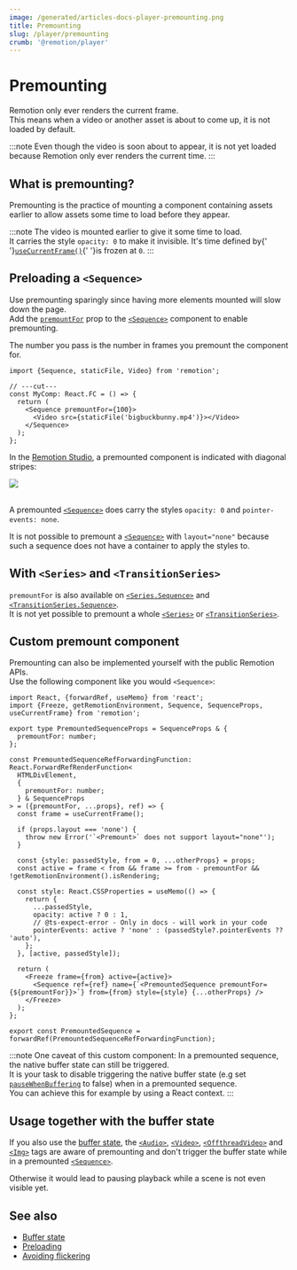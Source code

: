 ```yaml
---
image: /generated/articles-docs-player-premounting.png
title: Premounting
slug: /player/premounting
crumb: '@remotion/player'
---
```



# Premounting<AvailableFrom v="4.0.140"/>

Remotion only ever renders the current frame.  
This means when a video or another asset is about to come up, it is not loaded by default.

<NoPremounting />

:::note
Even though the video is soon about to appear, it is not yet loaded
because Remotion only ever renders the current time.
:::

## What is premounting?

Premounting is the practice of mounting a component containing assets earlier to allow assets some time to load before they appear.

<Premounting />

:::note
The video is mounted earlier to give it some time to load.<br />
It carries the style <code>opacity: 0</code> to make it invisible.
It's time defined by{' '}<a href="/docs/use-current-frame"><code>useCurrentFrame()</code></a>{' '}is frozen at <code>0</code>.
:::

## Preloading a `<Sequence>`

Use premounting sparingly since having more elements mounted will slow down the page.  
Add the [`premountFor`](/docs/sequence#premountfor) prop to the [`<Sequence>`](/docs/sequence) component to enable premounting.

The number you pass is the number in frames you premount the component for.

```tsx twoslash title="Premounted.tsx"
import {Sequence, staticFile, Video} from 'remotion';

// ---cut---
const MyComp: React.FC = () => {
  return (
    <Sequence premountFor={100}>
      <Video src={staticFile('bigbuckbunny.mp4')}></Video>
    </Sequence>
  );
};
```

In the [Remotion Studio](/docs/studio), a premounted component is indicated with diagonal stripes:

<img src="/img/premount.png" />
<br />
<br />

A premounted [`<Sequence>`](/docs/sequence) does carry the styles `opacity: 0` and `pointer-events: none`.

It is not possible to premount a [`<Sequence>`](/docs/sequence) with `layout="none"` because such a sequence does not have a container to apply the styles to.

## With `<Series>` and `<TransitionSeries>`

`premountFor` is also available on [`<Series.Sequence>`](/docs/series) and [`<TransitionSeries.Sequence>`](/docs/transitions/transitionseries).  
It is not yet possible to premount a whole [`<Series>`](/docs/series) or [`<TransitionSeries>`](/docs/transitions/transitionseries).

## Custom premount component

Premounting can also be implemented yourself with the public Remotion APIs.  
Use the following component like you would `<Sequence>`:

```tsx twoslash title="PremountedSequence.tsx"
import React, {forwardRef, useMemo} from 'react';
import {Freeze, getRemotionEnvironment, Sequence, SequenceProps, useCurrentFrame} from 'remotion';

export type PremountedSequenceProps = SequenceProps & {
  premountFor: number;
};

const PremountedSequenceRefForwardingFunction: React.ForwardRefRenderFunction<
  HTMLDivElement,
  {
    premountFor: number;
  } & SequenceProps
> = ({premountFor, ...props}, ref) => {
  const frame = useCurrentFrame();

  if (props.layout === 'none') {
    throw new Error('`<Premount>` does not support layout="none"');
  }

  const {style: passedStyle, from = 0, ...otherProps} = props;
  const active = frame < from && frame >= from - premountFor && !getRemotionEnvironment().isRendering;

  const style: React.CSSProperties = useMemo(() => {
    return {
      ...passedStyle,
      opacity: active ? 0 : 1,
      // @ts-expect-error - Only in docs - will work in your code
      pointerEvents: active ? 'none' : (passedStyle?.pointerEvents ?? 'auto'),
    };
  }, [active, passedStyle]);

  return (
    <Freeze frame={from} active={active}>
      <Sequence ref={ref} name={`<PremountedSequence premountFor={${premountFor}}>`} from={from} style={style} {...otherProps} />
    </Freeze>
  );
};

export const PremountedSequence = forwardRef(PremountedSequenceRefForwardingFunction);
```

:::note
One caveat of this custom component: In a premounted sequence, the native buffer state can still be triggered.  
It is your task to disable triggering the native buffer state (e.g set [`pauseWhenBuffering`](/docs/offthreadvideo#pausewhenbuffering) to false) when in a premounted sequence.  
You can achieve this for example by using a React context.
:::

## Usage together with the buffer state

If you also use the [buffer state](/docs/player/buffer-state), the [`<Audio>`](/docs/audio#pausewhenbuffering), [`<Video>`](/docs/video#pausewhenbuffering), [`<OffthreadVideo>`](/docs/offthreadvideo#pausewhenbuffering) and [`<Img>`](/docs/img#pausewhenloading) tags are aware of premounting and don't trigger the buffer state while in a premounted [`<Sequence>`](/docs/sequence).

Otherwise it would lead to pausing playback while a scene is not even visible yet.

## See also

- [Buffer state](/docs/player/buffer-state)
- [Preloading](/docs/player/preloading)
- [Avoiding flickering](/docs/troubleshooting/player-flicker)
